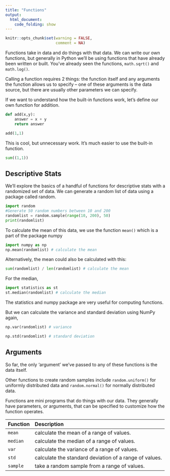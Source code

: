 ```yaml
---
title: "Functions"
output:
  html_document:
    code_folding: show
---
```


```r
knitr::opts_chunk$set(warning = FALSE,
                      comment = NA)
```

Functions take in data and do things with that data. We can write our own functions, but generally in Python we'll be using functions that have already been written or built. You've already seen the functions, `math.sqrt()` and `math.log()`.

Calling a function requires 2 things: the function itself and any arguments the function allows us to specify -- one of these arguments is the data source, but there are usually other parameters we can specify.

If we want to understand how the built-in functions work, let's define our own function for addition.

```python
def add(x,y):
    answer = x + y
    return answer

add(1,1)
```

This is cool, but unnecessary work. It's much easier to use the built-in function.

```python
sum((1,1))
```


## Descriptive Stats

We'll explore the basics of a handful of functions for descriptive stats with a randomized set of data. We can generate a random list of data using a package called random.

```python
import random
#Generate 50 random numbers between 10 and 200
randomlist = random.sample(range(10, 200), 50)
print(randomlist)
```

To calculate the mean of this data, we use the function `mean()` which is a part of the package numpy

```python
import numpy as np
np.mean(randomlist) # calculate the mean 
```

Alternatively, the mean could also be calculated with this:

```python
sum(randomlist) / len(randomlist) # calculate the mean
```

For the median,

```python
import statistics as st
st.median(randomlist) # calculate the median
```

The statistics and numpy package are very useful for computing functions.

But we can calculate the variance and standard deviation using NumPy again,

```python
np.var(randomlist) # variance
```

```python
np.std(randomlist) # standard deviation
```

## Arguments

So far, the only 'argument' we've passed to any of these functions is the data itself.

:::note

Other functions to create random samples include `random.uniform()` for uniformly distributed data and `random.normal()` for normally distributed data.

:::

:::summary

Functions are mini programs that do things with our data. They generally have parameters, or arguments, that can be specified to customize how the function operates. 

:::

:::functions

| Function | Description |
| :--- | :--- |
| `mean` | calculate the mean of a range of values. |
| `median` | calculate the median of a range of values. |
| `var` | calculate the variance of a range of values. |
| `std` | calculate the standard deviation of a range of values. |
| `sample` | take a random sample from a range of values. |

:::